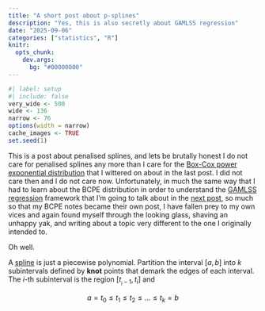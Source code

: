 ```yaml
---
title: "A short post about p-splines"
description: "Yes, this is also secretly about GAMLSS regression"
date: "2025-09-06"
categories: ["statistics", "R"]
knitr:
  opts_chunk: 
    dev.args:
      bg: "#00000000"
--- 
```


<!--------------- my typical setup ----------------->

```r
#| label: setup
#| include: false
very_wide <- 500
wide <- 136
narrow <- 76
options(width = narrow)
cache_images <- TRUE
set.seed(1)
```

<!--------------- post begins here ----------------->

This is a post about penalised splines, and lets be brutally honest I do not care for penalised splines any more than I care for the [Box-Cox power exponential distribution](/posts/2025-08-02_box-cox-power-exponential/) that I wittered on about in the last post. I did not care then and I do not care now. Unfortunately, in much the same way that I had to learn about the BCPE distribution in order to understand the [GAMLSS regression](https://en.wikipedia.org/wiki/Generalized_additive_model_for_location,_scale_and_shape) framework that I'm going to talk about in the [next post](/posts/2025-09-07_gamlss/), so much so that my BCPE notes became their own post, I have fallen prey to my own vices and again found myself through the looking glass, shaving an unhappy yak, and writing about a topic very different to the one I originally intended to. 

Oh well.



A [spline](https://en.wikipedia.org/wiki/Spline_(mathematics)) is just a piecewise polynomial. Partition the interval $[a, b]$ into $k$ subintervals defined by **knot** points that demark the edges of each interval. The $i$-th subinterval is the region $[t_{_i-1}, t_i]$ and 

$$
a = t_0 \leq t_1 \leq t_2 \leq \ldots \leq t_k = b
$$

